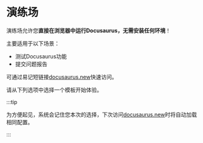 # 演练场

演练场允许您**直接在浏览器中运行Docusaurus，无需安装任何环境**！

主要适用于以下场景：

- 测试Docusaurus功能
- 提交问题报告

可通过易记短链接[docusaurus.new](https://docusaurus.new)快速访问。

请从下列选项中选择一个模板开始体验。


<PlaygroundCardsRow />

:::tip

为方便起见，系统会记住您本次的选择，下次访问[docusaurus.new](https://docusaurus.new)时将自动加载相同配置。

:::